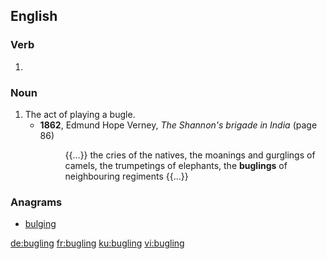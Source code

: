 
==English==

===Verb===
{{head|en|present participle}}

# {{present participle of|bugle|lang=en}}

===Noun===
{{en-noun}}

# The act of playing a bugle.
#* '''1862''', Edmund Hope Verney, ''The Shannon's brigade in India'' (page 86)
#*: {{...}} the cries of the natives, the moanings and gurglings of camels, the trumpetings of elephants, the '''buglings''' of neighbouring regiments {{...}}

===Anagrams===
* [[bulging#English|bulging]]

[[de:bugling]]
[[fr:bugling]]
[[ku:bugling]]
[[vi:bugling]]